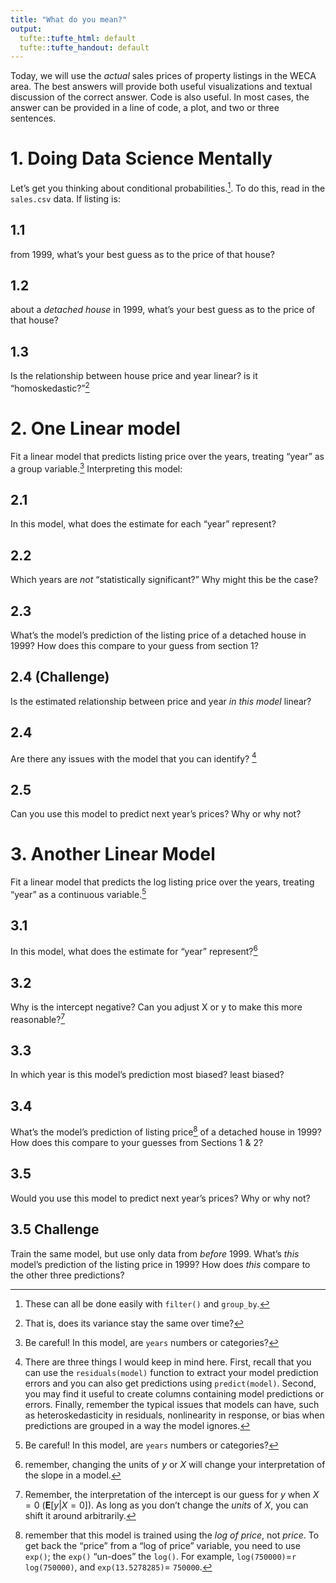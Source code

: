 ---
title: "What do you mean?"
output:
  tufte::tufte_html: default
  tufte::tufte_handout: default
---

Today, we will use the *actual* sales prices of property listings in the WECA area. The best answers will provide both useful visualizations and textual discussion of the correct answer. Code is also useful. In most cases, the answer can be provided in a line of code, a plot, and two or three sentences.  

# 1. Doing Data Science Mentally

Let's get you thinking about conditional probabilities.[^hint-conditionals]. To do this, read in the `sales.csv` data. If listing is:

## 1.1 
from 1999, what's your best guess as to the price of that house?

## 1.2
about a *detached house* in 1999, what's your best guess as to the price of that house?  

## 1.3 
Is the relationship between house price and year linear? is it "homoskedastic?"^[That is, does its variance stay the same over time?] 

# 2. One Linear model

Fit a linear model that predicts listing price over the years, treating "year" as a group variable.[^hint-factors] Interpreting this model:

## 2.1
In this model, what does the estimate for each "year" represent? 

## 2.2
Which years are *not* "statistically significant?" Why might this be the case?

## 2.3
What's the model's prediction of the listing price of a detached house in 1999? How does this compare to your guess from section 1?

## 2.4 (Challenge)
Is the estimated relationship between price and year *in this model* linear?

## 2.4
Are there any issues with the model that you can identify? [^hint-bias]

## 2.5 
Can you use this model to predict next year's prices? Why or why not?

# 3. Another Linear Model

Fit a linear model that predicts the log listing price over the years, treating "year" as a continuous variable.[^hint-factors] 

## 3.1
In this model, what does the estimate for "year" represent?[^hint-log]

## 3.2
Why is the intercept negative? Can you adjust X or y to make this more reasonable?[^hint-centering]

## 3.3
In which year is this model's prediction most biased? least biased?

## 3.4
What's the model's prediction of listing price[^hint-logpred] of a detached house in 1999? How does this compare to your guesses from Sections 1 & 2?

## 3.5

Would you use this model to predict next year's prices? Why or why not?

## 3.5 Challenge
Train the same model, but use only data from *before* 1999. What's *this* model's prediction of the listing price in 1999? How does *this* compare to the other three predictions?


[^hint-conditionals]: These can all be done easily with `filter()` and `group_by`.
[^hint-factors]: Be careful! In this model, are `years` numbers or categories? 
[^hint-bias]: There are three things I would keep in mind here. First, recall that you can use the `residuals(model)` function to extract your model prediction errors and you can also get predictions using `predict(model)`. Second, you may find it useful to create columns containing model predictions or errors. Finally, remember the typical issues that models can have, such as heteroskedasticity in residuals, nonlinearity in response, or bias when predictions are grouped in a way the model ignores. 
[^hint-lag]: just like the `first()` and `last()` functions used in the last assignment, the `lag()` and `lead()` functions get the previous (or the next) group's values in a group-by.
[^hint-centering]: Remember, the interpretation of the intercept is our guess for $y$ when $X=0$ ($\mathbf{E}[y|X=0]$). As long as you don't change the *units* of $X$, you can shift it around arbitrarily. 
[^hint-log]: remember, changing the units of $y$ or $X$ will change your interpretation of the slope in a model.
[^hint-logpred]: remember that this model is trained using the *log of price*, not *price*. To get back the "price" from a "log of price" variable, you need to use `exp()`; the `exp()` "un-does" the `log()`. For example, `log(750000)`=`r log(750000)`, and `exp(13.5278285)`= `750000`.